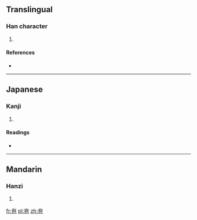 ==Translingual==

===Han character===
{{Han char|rn=37|rad=大|as=04|sn=7|four=|canj=大日山 (KAU), X大日山 (XKAU)}}

# {{defn|Han|sort=大04}}

====References====
* {{Han ref|kx=0250.130|dkj=05866|dj=0509.190|hdz=10531.040|uh=593F|ud=22847}}

----

==Japanese==

===Kanji===
{{ja-kanji|grade=|rs=大04}}

# {{defn|lang=ja|sort=大04}}

====Readings====
* {{ja-readings|on=[[は]] (ha), [[へ]] (he)|kun=[[おおきい]] (ookii)}}

----

==Mandarin==

===Hanzi===
{{cmn-hanzi|pin=[[bā]] ([[ba1]]), [[pā]] ([[pa1]])|wg=pa<sup>1</sup>, p'a<sup>1</sup>}}

# {{defn|lang=cmn|sort=大04}}

[[fr:夿]]
[[pl:夿]]
[[zh:夿]]